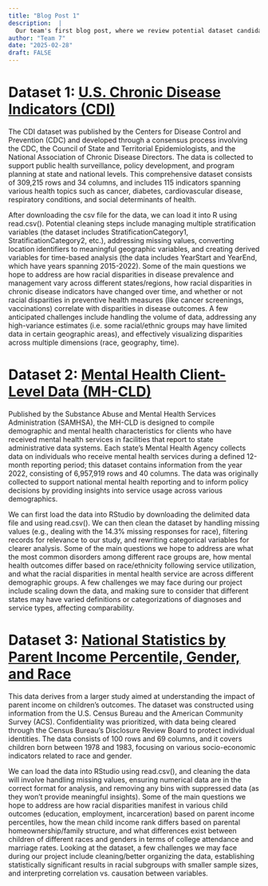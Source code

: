 ```yaml
---
title: "Blog Post 1"
description:  |
  Our team's first blog post, where we review potential dataset candidates.
author: "Team 7"
date: "2025-02-28"
draft: FALSE
---
```


# Dataset 1: [U.S. Chronic Disease Indicators (CDI)](https://data.cdc.gov/Chronic-Disease-Indicators/U-S-Chronic-Disease-Indicators/hksd-2xuw/about_data)

The CDI dataset was published by the Centers for Disease Control and Prevention (CDC) and developed through a consensus process involving the CDC, the Council of State and Territorial Epidemiologists, and the National Association of Chronic Disease Directors. The data is collected to support public health surveillance, policy development, and program planning at state and national levels. This comprehensive dataset consists of 309,215 rows and 34 columns, and includes 115 indicators spanning various health topics such as cancer, diabetes, cardiovascular disease, respiratory conditions, and social determinants of health.

After downloading the csv file for the data, we can load it into R using read.csv(). Potential cleaning steps include managing multiple stratification variables (the dataset includes StratificationCategory1, StratificationCategory2, etc.), addressing missing values, converting location identifiers to meaningful geographic variables, and creating derived variables for time-based analysis (the data includes YearStart and YearEnd, which have years spanning 2015-2022). Some of the main questions we hope to address are how racial disparities in disease prevalence and management vary across different states/regions, how racial disparities in chronic disease indicators have changed over time, and whether or not racial disparities in preventive health measures (like cancer screenings, vaccinations) correlate with disparities in disease outcomes. A few anticipated challenges include handling the volume of data, addressing any high-variance estimates (i.e. some racial/ethnic groups may have limited data in certain geographic areas), and effectively visualizing disparities across multiple dimensions (race, geography, time).

# Dataset 2: [Mental Health Client-Level Data (MH-CLD)](https://www.samhsa.gov/data/data-we-collect/mh-cld-mental-health-client-level-data/datafiles)

Published by the Substance Abuse and Mental Health Services Administration (SAMHSA), the MH-CLD is designed to compile demographic and mental health characteristics for clients who have received mental health services in facilities that report to state administrative data systems. Each state’s Mental Health Agency collects data on individuals who receive mental health services during a defined 12-month reporting period; this dataset contains information from the year 2022, consisting of 6,957,919 rows and 40 columns. The data was originally collected to support national mental health reporting and to inform policy decisions by providing insights into service usage across various demographics.

We can first load the data into RStudio by downloading the delimited data file and using read.csv(). We can then clean the dataset by handling missing values (e.g., dealing with the 14.3% missing responses for race), filtering records for relevance to our study, and rewriting categorical variables for clearer analysis. Some of the main questions we hope to address are what the most common disorders among different race groups are, how mental health outcomes differ based on race/ethnicity following service utilization, and what the racial disparities in mental health service are across different demographic groups. A few challenges we may face during our project include scaling down the data, and making sure to consider that different states may have varied definitions or categorizations of diagnoses and service types, affecting comparability.

# Dataset 3: [National Statistics by Parent Income Percentile, Gender, and Race](https://www.census.gov/programs-surveys/ces/data/public-use-data/race-and-economic-opportunity-data-tables.html)

This data derives from a larger study aimed at understanding the impact of parent income on children’s outcomes. The dataset was constructed using information from the U.S. Census Bureau and the American Community Survey (ACS). Confidentiality was prioritized, with data being cleared through the Census Bureau's Disclosure Review Board to protect individual identities. The data consists of 100 rows and 69 columns, and it covers children born between 1978 and 1983, focusing on various socio-economic indicators related to race and gender.

We can load the data into RStudio using read.csv(), and cleaning the data will involve handling missing values, ensuring numerical data are in the correct format for analysis, and removing any bins with suppressed data (as they won’t provide meaningful insights). Some of the main questions we hope to address are how racial disparities manifest in various child outcomes (education, employment, incarceration) based on parent income percentiles, how the mean child income rank differs based on parental homeownership/family structure, and what differences exist between children of different races and genders in terms of college attendance and marriage rates. Looking at the dataset, a few challenges we may face during our project include cleaning/better organizing the data, establishing statistically significant results in racial subgroups with smaller sample sizes, and interpreting correlation vs. causation between variables.
